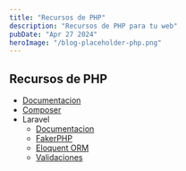 ```yaml
---
title: "Recursos de PHP"
description: "Recursos de PHP para tu web"
pubDate: "Apr 27 2024"
heroImage: "/blog-placeholder-php.png"
---
```


## Recursos de PHP

-   [Documentacion](https://www.php.net/manual/es/)
-   [Composer](https://getcomposer.org/)
-   Laravel
    -   [Documentacion](https://laravel.com/)
    -   [FakerPHP](https://fakerphp.org/)
    -   [Eloquent ORM](https://laravel.com/docs/5.0/eloquent)
    -   [Validaciones](https://laravel.com/docs/11.x/validation#main-content)
